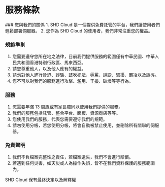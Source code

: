 
# 服務條款

<Steps>
### 您與我們的關係
1. SHD Cloud 是一個提供免費託管的平台，我們讓使用者們輕鬆部署伺服器。
2. 您作為 SHD Cloud 的使用者，我們非常注重您的權益。

### 規範準則

1. 您需要遵守您所在地之法律，目前我們提供服務的範圍僅有中華民國、中華人民共和國香港特別行政區、馬來西亞。
2. 請您尊重他人，以及他人應有的權益。
3. 請勿對他人進行脅迫、詐騙、鼓吹犯法、辱罵、誹謗、騷擾、霸凌以及誤導。
4. 您不可以對我們的服務進行攻擊、濫用、干擾、破壞等等行為。

### 服務

1. 您需要年滿 13 周歲或有家長陪同以使用我們提供的服務。
2. 我們的服務包括託管、整合平台、面板、資源商店等等。
3. 您使用我們的服務，代表您需要遵守我們的規範。
4. 請勿使用分帳，若您使用分帳，將會自動被禁止使用，並刪除所有關聯的伺服器。

### 免責聲明

1. 我們不負檔案完整性之責任，若檔案遺失，我們不會進行賠償。
2. 若遇到任何災害，如天災或人為操作失誤，皆不在我們資料保護的服務範圍內。
   </Steps>

<Callout type="warning">SHD Cloud 保有最終決定以及解釋權</Callout>

